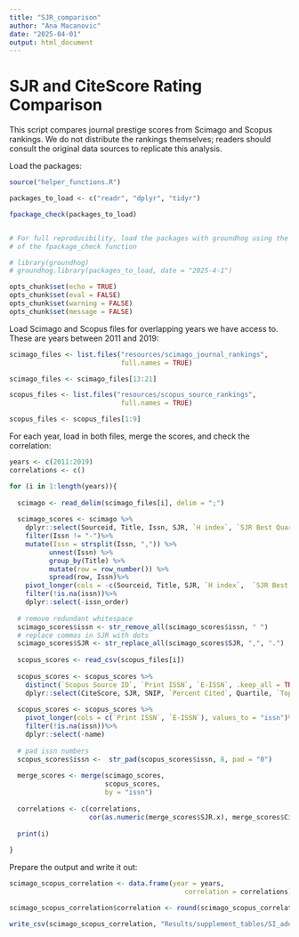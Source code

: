 ```yaml
---
title: "SJR_comparison"
author: "Ana Macanovic"
date: "2025-04-01"
output: html_document
---
```


# SJR and CiteScore Rating Comparison

This script compares journal prestige scores from Scimago and Scopus rankings.
We do not distribute the rankings themselves; readers should consult the original
data sources to replicate this analysis.


Load the packages:
```r
source("helper_functions.R")

packages_to_load <- c("readr", "dplyr", "tidyr")

fpackage_check(packages_to_load)


# For full reproducibility, load the packages with groundhog using the code below instead
# of the fpackage_check function

# library(groundhog)
# groundhog.library(packages_to_load, date = "2025-4-1")
```


```r
opts_chunk$set(echo = TRUE)
opts_chunk$set(eval = FALSE)
opts_chunk$set(warning = FALSE)
opts_chunk$set(message = FALSE)
```


Load Scimago and Scopus files for overlapping years we have access to. These are years
between 2011 and 2019:
```r
scimago_files <- list.files("resources/scimago_journal_rankings",
                            full.names = TRUE)

scimago_files <- scimago_files[13:21]

scopus_files <- list.files("resources/scopus_source_rankings",
                            full.names = TRUE)

scopus_files <- scopus_files[1:9]
```

For each year, load in both files, merge the scores, and check the correlation:
```r
years <- c(2011:2019)
correlations <- c()

for (i in 1:length(years)){
  
  scimago <- read_delim(scimago_files[i], delim = ";")
  
  scimago_scores <- scimago %>% 
    dplyr::select(Sourceid, Title, Issn, SJR, `H index`, `SJR Best Quartile`)%>%
    filter(Issn != "-")%>%
    mutate(Issn = strsplit(Issn, ",")) %>%
          unnest(Issn) %>%
          group_by(Title) %>%
          mutate(row = row_number()) %>%
          spread(row, Issn)%>%
    pivot_longer(cols = -c(Sourceid, Title, SJR, `H index`,  `SJR Best Quartile`), values_to = "issn", names_to = "issn_order")%>%
    filter(!is.na(issn))%>%
    dplyr::select(-issn_order)
  
  # remove redundant whitespace
  scimago_scores$issn <- str_remove_all(scimago_scores$issn, " ")
  # replace commas in SJR with dots
  scimago_scores$SJR <- str_replace_all(scimago_scores$SJR, ",", ".")
  
  scopus_scores <- read_csv(scopus_files[i])
  
  scopus_scores <- scopus_scores %>%
    distinct(`Scopus Source ID`, `Print ISSN`, `E-ISSN`, .keep_all = TRUE)%>%
    dplyr::select(CiteScore, SJR, SNIP, `Percent Cited`, Quartile, `Top 10% (CiteScore Percentile)`, `Print ISSN`, `E-ISSN`, Title, `Scopus Source ID`)
  
  scopus_scores <- scopus_scores %>%
    pivot_longer(cols = c(`Print ISSN`, `E-ISSN`), values_to = "issn")%>%
    filter(!is.na(issn))%>%
    dplyr::select(-name)
  
  # pad issn numbers
  scopus_scores$issn <-  str_pad(scopus_scores$issn, 8, pad = "0")
  
  merge_scores <- merge(scimago_scores,
                        scopus_scores,
                        by = "issn")
  
  correlations <- c(correlations,
                    cor(as.numeric(merge_scores$SJR.x), merge_scores$CiteScore, use = "complete.obs"))
  
  print(i)
  
}

```

Prepare the output and write it out:
```r
scimago_scopus_correlation <- data.frame(year = years,
                                            correlation = correlations)

scimago_scopus_correlation$correlation <- round(scimago_scopus_correlation$correlation, 2)

write_csv(scimago_scopus_correlation, "Results/supplement_tables/SI_additional_scimago_scopus_correlation.csv")
```

